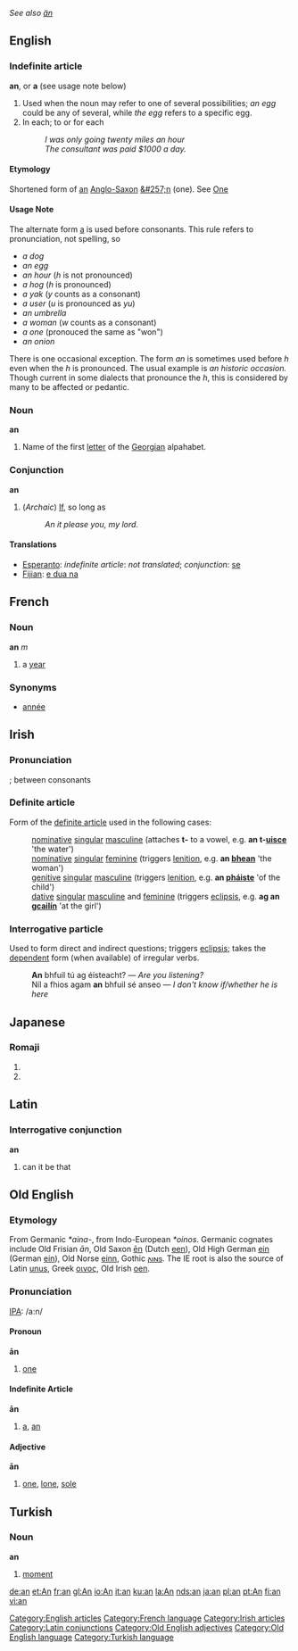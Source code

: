 ''See also [[än]]''
==English==

{{rank|one|so|me|41|an|we|who|said}}

===Indefinite article===
'''an''', or '''a''' (see usage note below)

# Used when the noun may refer to one of several possibilities; ''an egg'' could be any of several, while ''the egg'' refers to a specific egg.
# In each; to or for each
#: ''I was only going twenty miles an hour''
#: ''The consultant was paid $1000 a day.''

====Etymology====
Shortened form of [[an]] [[Anglo-Saxon]] [[&#257;n]] (one). See [[One]]
<!-- Second sense may have this etymology (?):
Derived from the preposition meaning "on"
-->

====Usage Note====

The alternate form [[a]] is used before consonants.  This rule refers to pronunciation, not spelling, so

* ''a dog''
* ''an egg''
* ''an hour'' (''h'' is not pronounced)
* ''a hog'' (''h'' is pronounced)
* ''a yak'' (''y'' counts as a consonant)
* ''a user'' (''u'' is pronounced as ''yu'')
* ''an umbrella''
* ''a woman'' (''w'' counts as a consonant)
* ''a one'' (pronouced the same as "won")
* ''an onion''

There is one occasional exception.  The form ''an'' is sometimes used before ''h'' even when the ''h'' is pronounced.  The usual example is ''an historic occasion.''  Though current in some dialects that pronounce the ''h'', this is considered by many to be affected or pedantic.

===Noun===
'''an'''

#Name of the first [[letter]] of the [[Georgian]] alpahabet.

===Conjunction===
'''an'''

# (''Archaic'') [[If]], so long as
#: ''An it please you, my lord.''

====Translations====
*[[Esperanto]]: ''indefinite article'': ''not translated''; ''conjunction'': [[se]]
*[[Fijian]]: [[e dua na]]

[[Category:English articles]]

==French==
===Noun===
'''an''' ''m''

# a [[year]]

===Synonyms===
*[[année]]

[[Category:French language]]

==Irish==
===Pronunciation===
{{IPA|[ən]}}; between consonants {{IPA|[ə]}}

===Definite article===
Form of the [[definite article]] used in the following cases:
:[[nominative]] [[singular]] [[masculine]] (attaches '''t-''' to a vowel, e.g. '''an t-[[uisce]]''' 'the water')
:[[nominative]] [[singular]] [[feminine]] (triggers [[lenition]], e.g. '''an [[bean#Irish|bhean]]''' 'the woman')
:[[genitive]] [[singular]] [[masculine]] (triggers [[lenition]], e.g. '''an [[páiste|pháiste]]''' 'of the child')
:[[dative]] [[singular]] [[masculine]] and [[feminine]] (triggers [[eclipsis]], e.g. '''ag an [[cailín|gcailín]]''' 'at the girl')

===Interrogative particle===
Used to form direct and indirect questions; triggers [[eclipsis]]; takes the [[dependent]] form (when available) of irregular verbs.
:'''An''' bhfuil tú ag éisteacht? &mdash; ''Are you listening?''
:Níl a fhios agam '''an''' bhfuil sé anseo &mdash; ''I don't know if/whether he is here''

[[Category:Irish articles]]

==Japanese==
===Romaji===
{{romaji|あん}}
# {{japdef|案|[[plan]], [[scheme]]}}
# {{japdef|餡|[[bean paste]]}}

==Latin==
===Interrogative conjunction===
'''an'''
# can it be that

[[Category:Latin conjunctions]]

==Old English==
===Etymology===
From Germanic ''*aina-'', from Indo-European ''*oinos''.  Germanic cognates include Old Frisian ''ān'', Old Saxon [[en|ēn]] (Dutch [[een]]), Old High German [[ein]] (German [[ein]]), Old Norse [[einn]], Gothic [[𐌰𐌹𐌽𐍃]].  The IE root is also the source of Latin [[unus]], Greek [[οινος]], Old Irish [[oen]].

===Pronunciation===
[[IPA]]: /a:n/

====Pronoun====
'''ān'''
# [[one]]

====Indefinite Article====
'''ān'''
# [[a]], [[an]]

====Adjective====
'''ān'''
# [[one]], [[lone]], [[sole]]

[[Category:Old English adjectives]]
[[Category:Old English language]]

==Turkish==

===Noun===
'''an'''

#[[moment]]

[[Category:Turkish language]]

[[de:an]]
[[et:An]]
[[fr:an]]
[[gl:An]]
[[io:An]]
[[it:an]]
[[ku:an]]
[[la:An]]
[[nds:an]]
[[ja:an]]
[[pl:an]]
[[pt:An]]
[[fi:an]]
[[vi:an]]